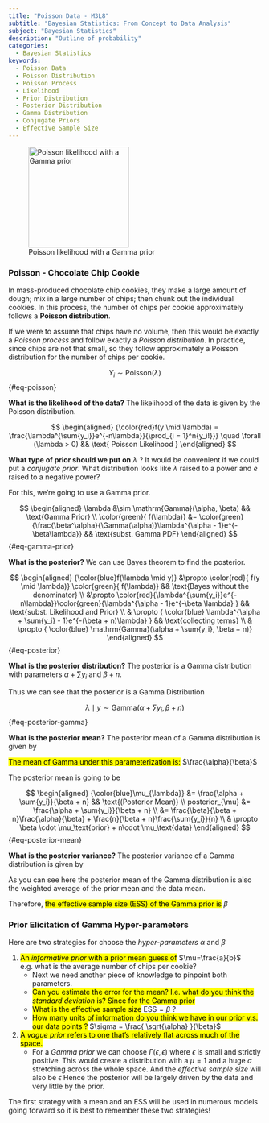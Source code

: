 ```yaml
---
title: "Poisson Data - M3L8"
subtitle: "Bayesian Statistics: From Concept to Data Analysis"
subject: "Bayesian Statistics"
description: "Outline of probability"
categories:
  - Bayesian Statistics
keywords:
  - Poisson Data
  - Poisson Distribution
  - Poisson Process
  - Likelihood
  - Prior Distribution
  - Posterior Distribution
  - Gamma Distribution
  - Conjugate Priors
  - Effective Sample Size
---
```


![Poisson likelihood with a Gamma prior](images/c1l08-ss-01-poisson-data.png){#fig-poisson-likelihood-gamma-prior .column-margin width="53mm"}


::: {#exp-chocolate-chip}
### Poisson - Chocolate Chip Cookie

In mass-produced chocolate chip cookies, they make a large amount of dough; mix in a large number of chips; then chunk out the individual cookies. In this process, the number of chips per cookie approximately follows a **Poisson distribution**.

If we were to assume that chips have no volume, then this would be exactly a *Poisson process* and follow exactly a *Poisson distribution*. In practice, since chips are not that small, so they follow approximately a Poisson distribution for the number of chips per cookie.
:::

$$
Y_i \sim \mathrm{Poisson}(\lambda)
$$ {#eq-poisson}

[**What is the likelihood of the data?**]{.column-margin} The likelihood of the data is given by the Poisson distribution.

$$
\begin{aligned}
{\color{red}f(y \mid \lambda) = \frac{\lambda^{\sum{y_i}}e^{-n\lambda}}{\prod_{i = 1}^n{y_i!}}} \quad \forall (\lambda > 0) && \text{ Poisson Likelihood } 
\end{aligned}
$$

[**What type of prior should we put on** $\lambda$ ?]{.column-margin} It would be convenient if we could put a *conjugate prior*. What distribution looks like $\lambda$ raised to a power and $e$ raised to a negative power?

For this, we're going to use a Gamma prior.

$$
\begin{aligned} \lambda &\sim \mathrm{Gamma}(\alpha, \beta) && \text{Gamma Prior} \\ 
\color{green}{ f(\lambda)} &= \color{green}{\frac{\beta^\alpha}{\Gamma(\alpha)}\lambda^{\alpha - 1}e^{-\beta\lambda}} && \text{subst. Gamma PDF} \end{aligned}
$$ {#eq-gamma-prior}

[**What is the posterior?**]{.column-margin} We can use Bayes theorem to find the posterior.

$$
\begin{aligned} {\color{blue}f(\lambda \mid y)} &\propto \color{red}{ f(y \mid \lambda)} \color{green}{ f(\lambda)} && \text{Bayes without the denominator} \\ 
&\propto \color{red}{\lambda^{\sum{y_i}}e^{-n\lambda}}\color{green}{\lambda^{\alpha - 1}e^{-\beta \lambda} } && \text{subst. Likelihood and Prior} \\ 
& \propto { \color{blue} \lambda^{\alpha + \sum{y_i} - 1}e^{-(\beta + n)\lambda} } && \text{collecting terms} \\ 
& \propto { \color{blue} \mathrm{Gamma}(\alpha + \sum{y_i}, \beta + n)}
\end{aligned} 
$$ {#eq-posterior}

[**What is the posterior distribution?**]{.column-margin} The posterior is a Gamma distribution with parameters $\alpha + \sum{y_i}$ and $\beta + n$.

Thus we can see that the posterior is a Gamma Distribution

$$
\lambda \mid y \sim \mathrm{Gamma}(\alpha + \sum{y_i}, \beta + n)
$$ {#eq-posterior-gamma}

[**What is the posterior mean?**]{.column-margin} The posterior mean of a Gamma distribution is given by

[The mean of Gamma under this parameterization is:]{.mark} $\frac{\alpha}{\beta}$

The posterior mean is going to be

$$
\begin{aligned}
{\color{blue}\mu_{\lambda}} &= \frac{\alpha + \sum{y_i}}{\beta + n} && \text{(Posterior Mean)} \\
posterior_{\mu} 
&= \frac{\alpha + \sum{y_i}}{\beta + n} \\
&= \frac{\beta}{\beta + n}\frac{\alpha}{\beta} + \frac{n}{\beta + n}\frac{\sum{y_i}}{n} \\
& \propto  \beta \cdot \mu_\text{prior} + n\cdot \mu_\text{data}
\end{aligned}
$$ {#eq-posterior-mean}

[**What is the posterior variance?**]{.column-margin} The posterior variance of a Gamma distribution is given by

As you can see here the posterior mean of the Gamma distribution is also the weighted average of the prior mean and the data mean.

Therefore, [the effective sample size (ESS) of the Gamma prior is]{.mark} $\beta$

::: {.callout-tip}
### Prior Elicitation of Gamma Hyper-parameters {#sec-prior-elicitation-of-gamma-hyper-parameters}

Here are two strategies for choose the *hyper-parameters* $\alpha$ and $\beta$

1.  [An *informative prior* with a prior mean guess of]{.mark} $\mu=\frac{a}{b}$ e.g. what is the average number of chips per cookie?
    -   Next we need another piece of knowledge to pinpoint both parameters.
    -   [Can you estimate the error for the mean? I.e. what do you think the *standard deviation* is? Since for the Gamma prior]{.mark}
    -   [What is the effective sample size]{.mark} $\text{ESS}=\beta$ ?
    -   [How many units of information do you think we have in our prior v.s. our data points ?]{.mark} $\sigma = \frac{ \sqrt{\alpha} }{\beta}$
2.  [A *vague prior* \index{prior!vague} refers to one that's relatively flat across much of the space.]{.mark}
    -   For a *Gamma prior* we can choose $\Gamma(\epsilon, \epsilon)$ where $\epsilon$ is small and strictly positive. This would create a distribution with a $\mu = 1$ and a huge $\sigma$ stretching across the whole space. And the *effective sample size* will also be $\epsilon$ Hence the posterior will be largely driven by the data and very little by the prior.

:::

The first strategy with a mean and an ESS will be used in numerous models going forward so it is best to remember these two strategies!
